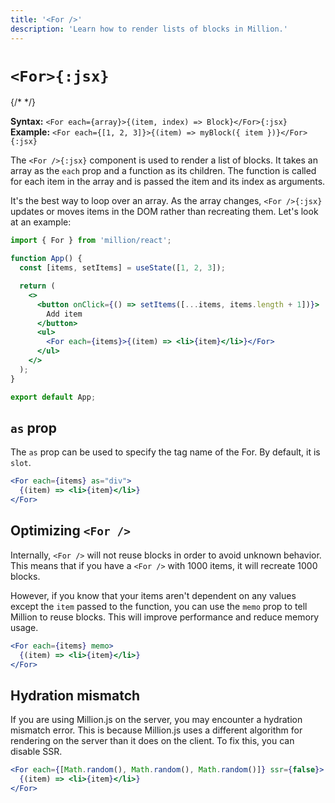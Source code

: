```yaml
---
title: '<For />'
description: 'Learn how to render lists of blocks in Million.'
---
```



# `<For>{:jsx}`

{/* <AutomaticModeWarning /> */}

**Syntax:** `<For each={array}>{(item, index) => Block}</For>{:jsx}`\
**Example:** `<For each={[1, 2, 3]}>{(item) => myBlock({ item })}</For>{:jsx}`

The `<For />{:jsx}` component is used to render a list of blocks. It takes an array as the `each` prop and a function as its children. The function is called for each item in the array and is passed the item and its index as arguments.

It's the best way to loop over an array. As the array changes, `<For />{:jsx}` updates or moves items in the DOM rather than recreating them. Let's look at an example:

```jsx
import { For } from 'million/react';

function App() {
  const [items, setItems] = useState([1, 2, 3]);

  return (
    <>
      <button onClick={() => setItems([...items, items.length + 1])}>
        Add item
      </button>
      <ul>
        <For each={items}>{(item) => <li>{item}</li>}</For>
      </ul>
    </>
  );
}

export default App;
```

## `as` prop

The `as` prop can be used to specify the tag name of the For. By default, it is `slot`.

```jsx
<For each={items} as="div">
  {(item) => <li>{item}</li>}
</For>
```

## Optimizing `<For />`

Internally, `<For />` will not reuse blocks in order to avoid unknown behavior. This means that if you have a `<For />` with 1000 items, it will recreate 1000 blocks.

However, if you know that your items aren't dependent on any values except the `item` passed to the function, you can use the `memo` prop to tell Million to reuse blocks. This will improve performance and reduce memory usage.

```jsx
<For each={items} memo>
  {(item) => <li>{item}</li>}
</For>
```

## Hydration mismatch

If you are using Million.js on the server, you may encounter a hydration mismatch error. This is because Million.js uses a different algorithm for rendering on the server than it does on the client. To fix this, you can disable SSR.

```jsx
<For each={[Math.random(), Math.random(), Math.random()]} ssr={false}>
  {(item) => <li>{item}</li>}
</For>
```
